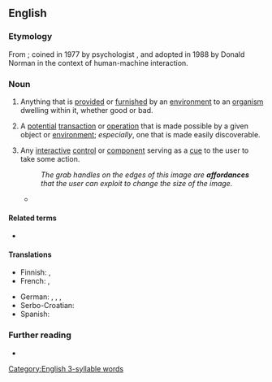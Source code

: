 ==English==

===Etymology===
From {{suffix|en|afford|ance}}; coined in 1977 by psychologist {{w|James J. Gibson}}, and adopted in 1988 by Donald Norman in the context of human-machine interaction.

===Noun===
{{en-noun}}

# Anything that is [[provide]]d or [[furnish]]ed by an [[environment]] to an [[organism]] dwelling within it, whether good or bad.
# {{lb|en|human-machine interaction}} A [[potential]] [[transaction]] or [[operation]] that is made possible by a given object or [[environment]]; ''especially'', one that is made easily discoverable.
# {{lb|en|GUI|by extension}} Any [[interactive]] [[control]] or [[component]] serving as a [[cue]] to the user to take some action.
#: ''The grab handles on the edges of this image are '''affordances''' that the user can exploit to change the size of the image.''
#* {{quote-book
|en
|year=1988
|author=Donald A. Norman
|authorlink=Don Norman
|chapter=The Psychopathology of Everyday Things
|publisher=Basic Books
|location=New York
|title=The Design of Everyday Things 
|passage='''Affordances''' provide strong clues to the operations of things. Plates are for pushing. Knobs are for turning. Slots are for inserting things into. Balls are for throwing or bouncing. When '''affordances''' are taken advantage of, the user knows what to do by just looking: no pictures, label, or instruction is required.}}

====Related terms====
* {{l|en|affordant}}

====Translations====
{{trans-top|A potential action that is made possible by a given object or environment}}
* Finnish: {{t|fi|affordanssi}}, {{t|fi|käyttömahdollisuus}}
* French: {{t+|fr|affordance|f}}, {{t+|fr|potentialité|f}}
{{trans-mid}}
* German: {{t|de|Angebotscharakter|m}}, {{t|de|Affordanz|f}}, {{t|de|Aufforderungscharakter|m}}, {{t|de|Anbietung|f}}
* Serbo-Croatian: {{t+|sh|pristupačnost|f}}
* Spanish: {{t+|es|ofrecimiento|m}}
{{trans-bottom}}

===Further reading===
* {{pedia}}

[[Category:English 3-syllable words]]